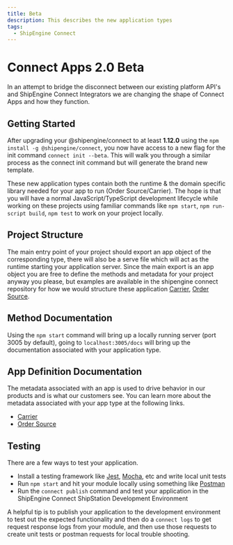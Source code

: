 ```yaml
---
title: Beta
description: This describes the new application types
tags:
  - ShipEngine Connect
---
```



Connect Apps 2.0 Beta
================

In an attempt to bridge the disconnect between our existing platform API's and ShipEngine Connect Integrators we are changing the shape of Connect Apps and how they function.

Getting Started
------------------------
After upgrading your @shipengine/connect to at least **1.12.0** using the `npm install -g @shipengine/connect`, you now have access to a new flag for the init command `connect init --beta`.
This will walk you through a similar process as the connect init command but will generate the brand new template.

These new application types contain both the runtime & the domain specific library needed for your app to run (Order Source/Carrier). The hope is that you will have a normal JavaScript/TypeScript development lifecycle while working on these projects using familiar commands like `npm start`, `npm run-script build`, `npm test` to work on your project locally.


Project Structure
------------------------------------------
The main entry point of your project should export an app object of the corresponding type, there will also be a serve file which will act as the runtime starting your application server.
Since the main export is an app object you are free to define the methods and metadata for your project anyway you please, but examples are available in the shipengine connect repository for how we would structure these application [Carrier](https://github.com/ShipEngine/connect/tree/master/samples/carrier-api), [Order Source](https://github.com/ShipEngine/connect/tree/master/samples/order-source).

Method Documentation
------------------------------------------
Using the `npm start` command will bring up a locally running server (port 3005 by default), going to `localhost:3005/docs` will bring up the documentation associated with your application type.

App Definition Documentation
------------------------------------------
The metadata associated with an app is used to drive behavior in our products and is what our customers see.
You can learn more about the metadata associated with your app type at the following links.
* [Carrier](./app-definition/carrier.mdx)
* [Order Source](./app-definition/order-source.mdx)

Testing
------------------------------------------
There are a few ways to test your application. 
 * Install a testing framework like [Jest](https://jestjs.io/), [Mocha](https://mochajs.org/), etc and write local unit tests
 * Run `npm start` and hit your module locally using something like [Postman](https://www.postman.com/)
 * Run the `connect publish` command and test your application in the ShipEngine Connect ShipStation Development Environment

A helpful tip is to publish your application to the development environment to test out the expected functionality and then do a `connect logs` to get request response logs from your module, and then use those requests to create unit tests or postman requests for local trouble shooting.
